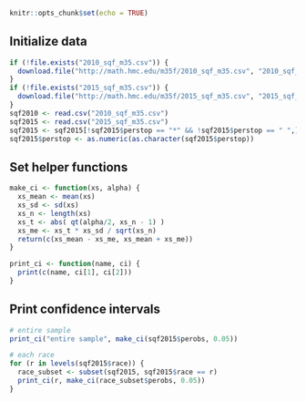 
```r
knitr::opts_chunk$set(echo = TRUE)
```

## Initialize data

```r
if (!file.exists("2010_sqf_m35.csv")) {
  download.file("http://math.hmc.edu/m35f/2010_sqf_m35.csv", "2010_sqf_m35.csv")
}
if (!file.exists("2015_sqf_m35.csv")) {
  download.file("http://math.hmc.edu/m35f/2015_sqf_m35.csv", "2015_sqf_m35.csv")
}
sqf2010 <- read.csv("2010_sqf_m35.csv")
sqf2015 <- read.csv("2015_sqf_m35.csv")
sqf2015 <- sqf2015[!sqf2015$perstop == "*" && !sqf2015$perstop == " ",]
sqf2015$perstop <- as.numeric(as.character(sqf2015$perstop))
```

## Set helper functions

```r
make_ci <- function(xs, alpha) {
  xs_mean <- mean(xs)
  xs_sd <- sd(xs)
  xs_n <- length(xs)
  xs_t <- abs( qt(alpha/2, xs_n - 1) )
  xs_me <- xs_t * xs_sd / sqrt(xs_n)
  return(c(xs_mean - xs_me, xs_mean + xs_me))
}

print_ci <- function(name, ci) {
  print(c(name, ci[1], ci[2]))
}
```

## Print confidence intervals

```r
# entire sample
print_ci("entire sample", make_ci(sqf2015$perobs, 0.05))

# each race
for (r in levels(sqf2015$race)) {
  race_subset <- subset(sqf2015, sqf2015$race == r)
  print_ci(r, make_ci(race_subset$perobs, 0.05))
}
```
